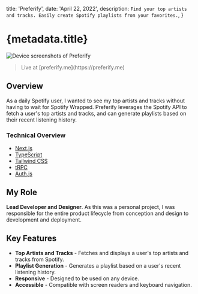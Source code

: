 
  title: 'Preferify',
  date: 'April 22, 2022',
  description: `Find your top artists and tracks. Easily create Spotify playlists from your favorites.`,
}

# {metadata.title}

<div className={cn('mx-0 px-0 md:-mx-24 md:px-4')}>
  <Image src={Preferify} alt='Device screenshots of Preferify' />
</div>

<blockquote
  className={cn('[&_*]:before:content-none [&_*]:after:content-none')}
>
  <Subheading>Live at [preferify.me](https://preferify.me)</Subheading>
</blockquote>

## Overview

As a daily Spotify user, I wanted to see my top artists and tracks without having to wait for Spotify Wrapped. Preferify leverages the Spotify API to fetch a user's top artists and tracks, and can generate playlists based on their recent listening history.

### Technical Overview

- [Next.js](https://nextjs.org)
- [TypeScript](https://www.typescriptlang.org)
- [Tailwind CSS](https://tailwindcss.com)
- [tRPC](https://trpc.io)
- [Auth.js](https://authjs.dev)

## My Role

**Lead Developer and Designer**. As this was a personal project, I was responsible for the entire product lifecycle from conception and design to development and deployment.

## Key Features

- **Top Artists and Tracks** - Fetches and displays a user's top artists and tracks from Spotify.
- **Playlist Generation** - Generates a playlist based on a user's recent listening history.
- **Responsive** - Designed to be used on any device.
- **Accessible** - Compatible with screen readers and keyboard navigation.
